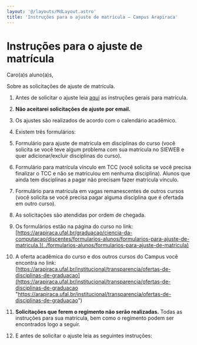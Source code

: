 ```yaml
---
layout: '@/layouts/MdLayout.astro'
title: 'Instruções para o ajuste de matrícula — Campus Arapiraca'
---
```




Instruções para o ajuste de matrícula
=====================================








Caro(a)s aluno(a)s, 


Sobre as solicitações de ajuste de matrícula. **​**


1. Antes de solicitar o ajuste leia [aqui](copy_of_instrucoes-para-sua-matricula) as instruções gerais para matrícula.
2. **Não aceitarei solicitações de ajuste por email.**
3. Os ajustes são realizados de acordo com o calendário acadêmico.
4. Existem três formulários:
1. Formulário para ajuste de matrícula em disciplinas do curso (você solicita se você teve algum problema com sua matrícula no SIEWEB​ e quer adicionar/excluir disciplinas do curso​).
2. Formulário para matrícula vínculo em TCC (você solicita se você precisa finalizar o TCC e não se matriculou em nenhuma disciplina). ​Alunos que ainda tem disciplinas a pagar não precisam fazer matrícula vínculo.​
3. Formulário para matrícula em vagas remanescentes de outros cursos (você solicita se você precisa pagar alguma disciplina que é ofertada em outro curso).

6. As solicitações são atendidas por ordem de chegada.
7. Os formulários estão na página do curso no link: [https://arapiraca.ufal.br/graduacao/ciencia-da-computacao/discentes/formularios-alunos/formularios-para-ajuste-de-matricula.](../formularios-alunos/formularios-para-ajuste-de-matricula)
8. A oferta acadêmica do curso e dos outros cursos do Campus você encontra no link: [https://arapiraca.ufal.br/institucional/transparencia/ofertas-de-disciplinas-de-graduacao](https://arapiraca.ufal.br/institucional/transparencia/ofertas-de-disciplinas-de-graduacao "https://arapiraca.ufal.br/institucional/transparencia/ofertas-de-disciplinas-de-graduacao")
9. **Solicitações que ferem o regimento não serão realizadas.** Todas as instruções para sua matrícula, bem como o regimento podem ser encontrados logo a seguir.
10. E antes de solicitar o ajuste leia as seguintes instruções:


  









